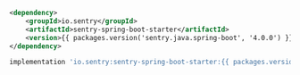 ```xml {tabTitle:Maven}
<dependency>
    <groupId>io.sentry</groupId>
    <artifactId>sentry-spring-boot-starter</artifactId>
    <version>{{ packages.version('sentry.java.spring-boot', '4.0.0') }}</version>
</dependency>
```

```groovy {tabTitle:Gradle}
implementation 'io.sentry:sentry-spring-boot-starter:{{ packages.version('sentry.java.spring-boot', '4.0.0') }}'
```

